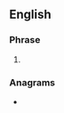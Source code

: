 {{also|iaw}}
==English==

===Phrase===
{{en-phrase}}

# {{initialism of|in [[accordance]] with|lang=en}}

===Anagrams===
* {{anagrams|en|WAI|WIA|wai}}